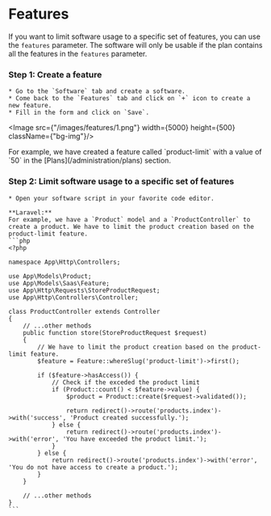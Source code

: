 
# Features

If you want to limit software usage to a specific set of features, you can use the `features` parameter. The software will only be usable if the plan contains all the features in the `features` parameter.

### Step 1: Create a feature
    * Go to the `Software` tab and create a software.
    * Come back to the `Features` tab and click on `+` icon to create a new feature.
    * Fill in the form and click on `Save`.

<Image src={"/images/features/1.png"} width={5000} height={500} className={"bg-img"}/>

<Callout emoji="💁‍♀️">
    For example, we have created a feature called `product-limit` with a value of `50` in the [Plans](/administration/plans) section.
</Callout>

### Step 2: Limit software usage to a specific set of features
    * Open your software script in your favorite code editor.

    **Laravel:**
    For example, we have a `Product` model and a `ProductController` to create a product. We have to limit the product creation based on the product-limit feature.
    ```php
    <?php

    namespace App\Http\Controllers;

    use App\Models\Product;
    use App\Models\Saas\Feature;
    use App\Http\Requests\StoreProductRequest;
    use App\Http\Controllers\Controller;

    class ProductController extends Controller
    {
        // ...other methods
        public function store(StoreProductRequest $request)
        {
            // We have to limit the product creation based on the product-limit feature.
            $feature = Feature::whereSlug('product-limit')->first();

            if ($feature->hasAccess()) {
                // Check if the exceded the product limit
                if (Product::count() < $feature->value) {
                    $product = Product::create($request->validated());

                    return redirect()->route('products.index')->with('success', 'Product created successfully.');
                } else {
                    return redirect()->route('products.index')->with('error', 'You have exceeded the product limit.');
                }
            } else {
                return redirect()->route('products.index')->with('error', 'You do not have access to create a product.');
            }
        }

        // ...other methods
    }
    ```
